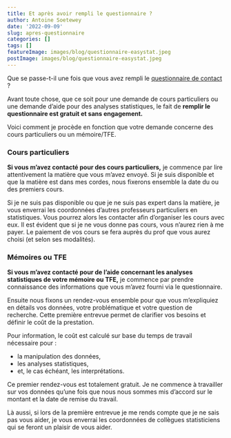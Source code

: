 ```yaml
---
title: Et après avoir rempli le questionnaire ?
author: Antoine Soetewey
date: '2022-09-09'
slug: apres-questionnaire
categories: []
tags: []
featureImage: images/blog/questionnaire-easystat.jpeg
postImage: images/blog/questionnaire-easystat.jpeg
---
```


Que se passe-t-il une fois que vous avez rempli le [questionnaire de contact](/contact/) ?

Avant toute chose, que ce soit pour une demande de cours particuliers ou une demande d'aide pour des analyses statistiques, le fait de **remplir le questionnaire est gratuit et sans engagement.**

Voici comment je procède en fonction que votre demande concerne des cours particuliers ou un mémoire/TFE.

### Cours particuliers

**Si vous m'avez contacté pour des cours particuliers,** je commence par lire attentivement la matière que vous m'avez envoyé. Si je suis disponible et que la matière est dans mes cordes, nous fixerons ensemble la date du ou des premiers cours.

Si je ne suis pas disponible ou que je ne suis pas expert dans la matière, je vous enverrai les coordonnées d'autres professeurs particuliers en statistiques. Vous pourrez alors les contacter afin d'organiser les cours avec eux. Il est évident que si je ne vous donne pas cours, vous n'aurez rien à me payer. Le paiement de vos cours se fera auprès du prof que vous aurez choisi (et selon ses modalités).

### Mémoires ou TFE

**Si vous m'avez contacté pour de l'aide concernant les analyses statistiques de votre mémoire ou TFE,** je commence par prendre connaissance des informations que vous m'avez fourni via le questionnaire.

Ensuite nous fixons un rendez-vous ensemble pour que vous m'expliquiez en détails vos données, votre problématique et votre question de recherche. Cette première entrevue permet de clarifier vos besoins et définir le coût de la prestation. 

Pour information, le coût est calculé sur base du temps de travail nécessaire pour :

- la manipulation des données, 
- les analyses statistiques,
- et, le cas échéant, les interprétations.

Ce premier rendez-vous est totalement gratuit. Je ne commence à travailler sur vos données qu'une fois que nous nous sommes mis d'accord sur le montant et la date de remise du travail.

Là aussi, si lors de la première entrevue je me rends compte que je ne sais pas vous aider, je vous enverrai les coordonnées de collègues statisticiens qui se feront un plaisir de vous aider.